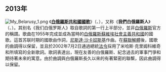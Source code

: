 ==2013年==
[[File:My_Belarusy_1.png|left]]
《'''[[白俄羅斯共和國國歌|白俄羅斯共和國國歌]]'''》（'''{{lang-be|Дзяржаўны гімн Рэспублікі Беларусь}}'''、'''{{lang-ru|Государственный гимн Республики Беларусь}}'''），又称《'''我們白俄羅斯人'''》（'''{{lang-be|Мы, беларусы}}'''、'''{{lang-ru|Мы, белорусы}}'''）。其别名《我们白俄罗斯人》取自歌詞的第一行上半部分，並非[[白俄羅斯|白俄羅斯]]官方的稱謂。歌曲在1955年完成並成為當時的[[白俄羅斯蘇維埃社會主義共和國|白俄羅斯蘇維埃社會主義共和國]]的國歌。這首苏联时期的國歌由{{Link-en|米哈斯·克里姆科維奇|Michael Klimovich}}作詞，[[尼斯達·沙卡奴斯基|尼斯達·沙卡奴斯基]]作曲。在[[蘇聯解體|蘇聯解體]]後，國歌的曲調得以保留，並且於2002年7月2日通過總統[[法令|法令]]採用了米哈斯·克里姆科維奇和{{Link-en|弗拉基米爾·卡利茲納|Uladzimir Karyzny}}所填寫的全新歌詞。歌詞表達出，現在友善的白俄羅斯、紀念過去的軍事鬥爭和期待著未來的寓意。由於曲調與白俄羅斯長久以來的有著緊密的聯繫，因此曲調得以保留。